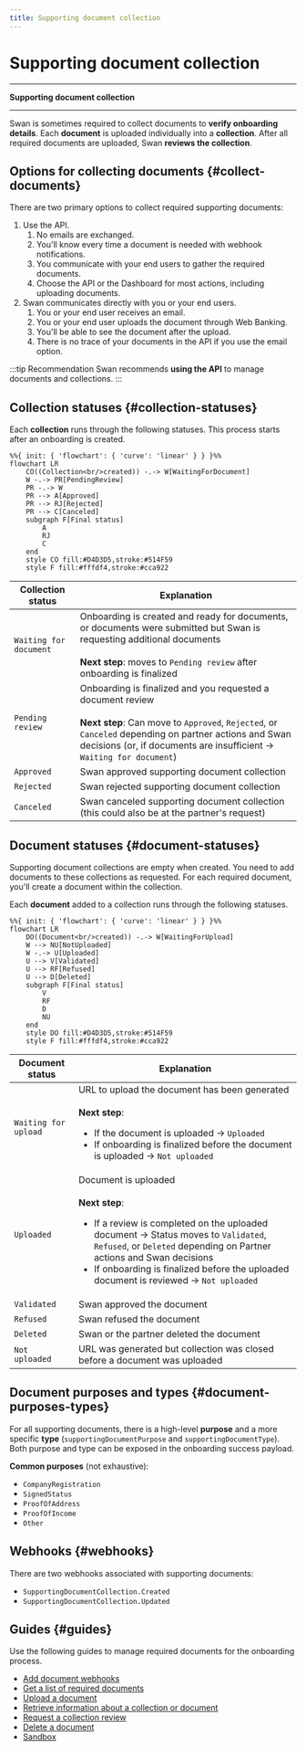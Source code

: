 ```yaml
---
title: Supporting document collection
---
```


# Supporting document collection


***

**Supporting document collection** *<SupportingDocumentCollectionDefinition />*

***

Swan is sometimes required to collect documents to **verify onboarding details**.
Each **document** is uploaded individually into a **collection**.
After all required documents are uploaded, Swan **reviews the collection**.

## Options for collecting documents {#collect-documents}

There are two primary options to collect required supporting documents:

1. Use the API.
    1. No emails are exchanged.
    1. You'll know every time a document is needed with webhook notifications.
    1. You communicate with your end users to gather the required documents.
    1. Choose the API or the Dashboard for most actions, including uploading documents.
1. Swan communicates directly with you or your end users.
    1. You or your end user receives an email.
    1. You or your end user uploads the document through Web Banking.
    1. You'll be able to see the document after the upload.
    1. There is no trace of your documents in the API if you use the email option.

:::tip Recommendation
Swan recommends **using the API** to manage documents and collections.
:::

## Collection statuses {#collection-statuses}

Each **collection** runs through the following statuses.
This process starts after an onboarding is created.

```mermaid
%%{ init: { 'flowchart': { 'curve': 'linear' } } }%%
flowchart LR
    CO((Collection<br/>created)) -.-> W[WaitingForDocument]
    W -.-> PR[PendingReview]
    PR -.-> W
    PR --> A[Approved]
    PR --> RJ[Rejected]
    PR --> C[Canceled]
    subgraph F[Final status]
        A
        RJ
        C
    end
    style CO fill:#D4D3D5,stroke:#514F59
    style F fill:#fffdf4,stroke:#cca922
```

| Collection status | Explanation |
|---|---|
| `Waiting for document` | Onboarding is created and ready for documents, or documents were submitted but Swan is requesting additional documents<br/><br/>**Next step**: moves to `Pending review` after onboarding is finalized |
| `Pending review` | Onboarding is finalized and you requested a document review<br/><br/>**Next step**: Can move to `Approved`, `Rejected`, or `Canceled` depending on partner actions and Swan decisions (or, if documents are insufficient → `Waiting for document`) |
| `Approved` | Swan approved supporting document collection |
| `Rejected` | Swan rejected supporting document collection |
| `Canceled` | Swan canceled supporting document collection (this could also be at the partner's request) |

## Document statuses {#document-statuses}

Supporting document collections are empty when created.
You need to add documents to these collections as requested.
For each required document, you'll create a document within the collection.

Each **document** added to a collection runs through the following statuses.

```mermaid
%%{ init: { 'flowchart': { 'curve': 'linear' } } }%%
flowchart LR
    DO((Document<br/>created)) -.-> W[WaitingForUpload]
    W --> NU[NotUploaded]
    W -.-> U[Uploaded]
    U --> V[Validated]
    U --> RF[Refused]
    U --> D[Deleted]
    subgraph F[Final status]
        V
        RF
        D
        NU
    end
    style DO fill:#D4D3D5,stroke:#514F59
    style F fill:#fffdf4,stroke:#cca922
```

| Document status | Explanation |
|---|---|
| `Waiting for upload` | URL to upload the document has been generated<br/><br/>**Next step**:<br/><ul><li>If the document is uploaded → `Uploaded`</li><li>If onboarding is finalized before the document is uploaded → `Not uploaded`</li></ul> |
| `Uploaded` | Document is uploaded<br/><br/>**Next step**:<br/><ul><li>If a review is completed on the uploaded document → Status moves to `Validated`, `Refused`, or `Deleted` depending on Partner actions and Swan decisions</li><li>If onboarding is finalized before the uploaded document is reviewed → `Not uploaded`</li></ul> |
| `Validated` | Swan approved the document |
| `Refused` | Swan refused the document |
| `Deleted` | Swan or the partner deleted the document |
| `Not uploaded` | URL was generated but collection was closed before a document was uploaded |

## Document purposes and types {#document-purposes-types}

For all supporting documents, there is a high-level **purpose** and a more specific **type** (`supportingDocumentPurpose` and `supportingDocumentType`).
Both purpose and type can be exposed in the onboarding success payload.

**Common purposes** (not exhaustive):

* `CompanyRegistration`
* `SignedStatus`
* `ProofOfAddress`
* `ProofOfIncome`
* `Other`

## Webhooks {#webhooks}

There are two webhooks associated with supporting documents:

- `SupportingDocumentCollection.Created`
- `SupportingDocumentCollection.Updated`

## Guides {#guides}

Use the following guides to manage required documents for the onboarding process.

* [Add document webhooks](./guide-add-document-webhooks.mdx)
* [Get a list of required documents](./guide-list-documents.mdx)
* [Upload a document](./guide-upload-document.mdx)
* [Retrieve information about a collection or document](./guide-retrieve-info.mdx)
* [Request a collection review](./guide-request-collection-review.mdx)
* [Delete a document](./guide-delete-document.mdx)
* [Sandbox](./sandbox.mdx)